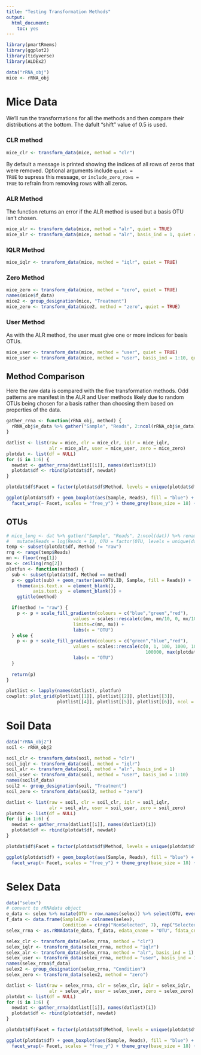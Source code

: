 ```yaml
---
title: "Testing Transformation Methods"
output: 
  html_document: 
    toc: yes
---
```


```r
library(pmartRmems)
library(ggplot2)
library(tidyverse)
library(ALDEx2)
```


```r
data("rRNA_obj")
mice <- rRNA_obj
```


# Mice Data

We'll run the transformations for all the methods and then compare their distributions at the bottom. The dafult "shift" value of 0.5 is used.

### CLR method

```r
mice_clr <- transform_data(mice, method = "clr")
```

By default a message is printed showing the indices of all rows of zeros that were removed. Optional arguments include <code>quiet = TRUE</code> to supress this message, or <code>include_zero_rows = TRUE</code> to refrain from removing rows with all zeros. 

### ALR Method

The function returns an error if the ALR method is used but a basis OTU isn't chosen.

```r
mice_alr <- transform_data(mice, method = "alr", quiet = TRUE)
mice_alr <- transform_data(mice, method = "alr", basis_ind = 1, quiet = TRUE)
```

### IQLR Method

```r
mice_iqlr <- transform_data(mice, method = "iqlr", quiet = TRUE)
```

### Zero Method

```r
mice_zero <- transform_data(mice, method = "zero", quiet = TRUE)
names(mice$f_data)
mice2 <- group_designation(mice, "Treatment")
mice_zero <- transform_data(mice2, method = "zero", quiet = TRUE)
```

### User Method

As with the ALR method, the user must give one or more indices for basis OTUs.

```r
mice_user <- transform_data(mice, method = "user", quiet = TRUE)
mice_user <- transform_data(mice, method = "user", basis_ind = 1:10, quiet = TRUE)
```


## Method Comparison

Here the raw data is compared with the five transformation methods. Odd patterns are manifest in the ALR and User methods likely due to random OTUs being chosen for a basis rather than choosing them based on properties of the data.

```r
gather_rrna <- function(rRNA_obj, method) {
  rRNA_obj$e_data %>% gather("Sample", "Reads", 2:ncol(rRNA_obj$e_data)) %>% mutate(Method = method)
}
```

```r
datlist <- list(raw = mice, clr = mice_clr, iqlr = mice_iqlr, 
                alr = mice_alr, user = mice_user, zero = mice_zero)
plotdat <- list(df = NULL)
for (i in 1:6) {
  newdat <- gather_rrna(datlist[[i]], names(datlist)[i])
  plotdat$df <- rbind(plotdat$df, newdat)
}

plotdat$df$Facet = factor(plotdat$df$Method, levels = unique(plotdat$df$Method))
```

```r
ggplot(plotdat$df) + geom_boxplot(aes(Sample, Reads), fill = "blue") +
  facet_wrap(~ Facet, scales = "free_y") + theme_grey(base_size = 18) + theme(axis.text.x=element_blank())
```


## OTUs

```r
# mice_long <- dat %>% gather("Sample", "Reads", 2:ncol(dat)) %>% rename_(OTU = OTU_ID) %>% 
#   mutate(Reads = log(Reads + 1), OTU = factor(OTU, levels = unique(dat[,OTU_ID])))
temp <- subset(plotdat$df, Method != "raw")
rng <- range(temp$Reads)
mn <- floor(rng[1])
mx <- ceiling(rng[2])
plotfun <- function(method) {
  sub <- subset(plotdat$df, Method == method)
  p <- ggplot(sub) + geom_raster(aes(OTU.ID, Sample, fill = Reads)) + 
    theme(axis.text.x  = element_blank(),
          axis.text.y  = element_blank()) +
    ggtitle(method)

  if(method != "raw") {
    p <- p + scale_fill_gradientn(colours = c("blue","green","red"), 
                         values = scales::rescale(c(mn, mn/10, 0, mx/10, mx)),
                         limits=c(mn, mx)) +
                         labs(x = "OTU")
  } else {
    p <- p + scale_fill_gradientn(colours = c("green","blue","red"), 
                         values = scales::rescale(c(0, 1, 100, 1000, 10000, 
                                                    100000, max(plotdat$df$Reads)))) +
                         labs(x = "OTU")
  }
  
  return(p)
}

plotlist <- lapply(names(datlist), plotfun)
cowplot::plot_grid(plotlist[[1]], plotlist[[2]], plotlist[[3]], 
                   plotlist[[4]], plotlist[[5]], plotlist[[6]], ncol = 1)
```





# Soil Data

```r
data("rRNA_obj2")
soil <- rRNA_obj2

soil_clr <- transform_data(soil, method = "clr")
soil_iqlr <- transform_data(soil, method = "iqlr")
soil_alr <- transform_data(soil, method = "alr", basis_ind = 1)
soil_user <- transform_data(soil, method = "user", basis_ind = 1:10)
names(soil$f_data)
soil2 <- group_designation(soil, "Treatment")
soil_zero <- transform_data(soil2, method = "zero")
```

```r
datlist <- list(raw = soil, clr = soil_clr, iqlr = soil_iqlr, 
                alr = soil_alr, user = soil_user, zero = soil_zero)
plotdat <- list(df = NULL)
for (i in 1:6) {
  newdat <- gather_rrna(datlist[[i]], names(datlist)[i])
  plotdat$df <- rbind(plotdat$df, newdat)
}

plotdat$df$Facet = factor(plotdat$df$Method, levels = unique(plotdat$df$Method))
```

```r
ggplot(plotdat$df) + geom_boxplot(aes(Sample, Reads), fill = "blue") +
  facet_wrap(~ Facet, scales = "free_y") + theme_grey(base_size = 18) + theme(axis.text.x=element_blank())
```


# Selex Data

```r
data("selex")
# convert to rRNAdata object
e_data <- selex %>% mutate(OTU = row.names(selex)) %>% select(OTU, everything())
f_data <- data.frame(SampleID = colnames(selex), 
                     Condition = c(rep("NonSelected", 7), rep("Selected", 7)))
selex_rrna <- as.rRNAdata(e_data, f_data, edata_cname = "OTU", fdata_cname = "SampleID")

selex_clr <- transform_data(selex_rrna, method = "clr")
selex_iqlr <- transform_data(selex_rrna, method = "iqlr")
selex_alr <- transform_data(selex_rrna, method = "alr", basis_ind = 1)
selex_user <- transform_data(selex_rrna, method = "user", basis_ind = 1:10)
names(selex_rrna$f_data)
selex2 <- group_designation(selex_rrna, "Condition")
selex_zero <- transform_data(selex2, method = "zero")
```

```r
datlist <- list(raw = selex_rrna, clr = selex_clr, iqlr = selex_iqlr, 
                alr = selex_alr, user = selex_user, zero = selex_zero)
plotdat <- list(df = NULL)
for (i in 1:6) {
  newdat <- gather_rrna(datlist[[i]], names(datlist)[i])
  plotdat$df <- rbind(plotdat$df, newdat)
}

plotdat$df$Facet = factor(plotdat$df$Method, levels = unique(plotdat$df$Method))
```

```r
ggplot(plotdat$df) + geom_boxplot(aes(Sample, Reads), fill = "blue") +
  facet_wrap(~ Facet, scales = "free_y") + theme_grey(base_size = 18) + theme(axis.text.x=element_blank())
```






